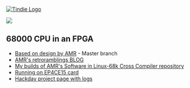 <a href="https://www.tindie.com/products/land_boards/retrocomputer-fpga-card-pcb-only/" >
<img src="http://land-boards.com/tindie/tindie-larges-v2.png" alt="Tindie Logo">
</img></a> 

<img src="http://land-boards.com/blwiki/images/8/8f/RETRO-EP4CE15-REV4-BLACK-P1464-720PX.jpg"></img>

==  68000 CPU in an FPGA ==

* [https://github.com/robinsonb5/TG68_MiniSOC/tree/master Based on design by AMR] - Master branch
* [http://retroramblings.net/?p=785 AMR's retroramblings BLOG]
* [https://github.com/douggilliland/Linux-68k/tree/master/TG68_AMR_Software My builds of AMR's Software in  Linux-68k Cross Compiler repository]
* [http://land-boards.com/blwiki/index.php?title=RETRO-EP4CE15 Running on EP4CE15 card]
* [https://hackaday.io/project/174679-68k-cpu-with-frame-buffer-on-fpga Hackday project page with logs]
